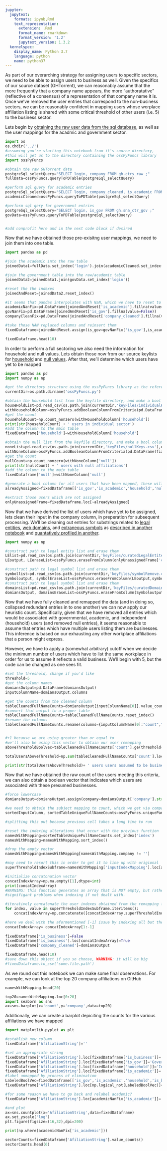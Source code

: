 ```yaml
---
jupyter:
  jupytext:
    formats: ipynb,Rmd
    text_representation:
      extension: .Rmd
      format_name: rmarkdown
      format_version: '1.2'
      jupytext_version: 1.3.2
  kernelspec:
    display_name: Python 3.7
    language: python
    name: python37
---
```


As part of our overarching strategy for assigning users to specific sectors, we need to be able to assign users to business as well.  Given the specifics of our source dataset (GHTorrent), we can reasonably assume that the more frequently that a company name appears, the more "authoratative" (reflective of a consensus) of a representation of that company name it is.  Once we've removed the user entries that correspond to the non-business sectors, we can be reasonably confident in mapping users whose worplace affiliation listing is shared with some critical threshold of other users (i.e. 5) to the business sector.

Lets begin by [obtaining the raw user data from the sql database](https://github.com/DSPG-Young-Scholars-Program/dspg20oss/blob/3a4431544bc32ac6abc82f14f8ccdd9f90923089/ossPy/ossPyFuncs.py#L9), as well as the user mappings for the acadmic and government sector.

```python
import os
os.chdir('../')
#assuming you're starting this notebook from it's source directory,
#this will get us to the directory containing the ossPyFuncs library
import ossPyFuncs

#obtain the raw GHTorrent data
postgreSql_selectQuery="SELECT login, company FROM gh.ctrs_raw ;"
fullData=ossPyFuncs.queryToPDTable(postgreSql_selectQuery)

#perform sql query for academic entries
postgreSql_selectQuery="SELECT login, company_cleaned, is_academic FROM gh.sna_ctr_academic ;"
academicCleaned=ossPyFuncs.queryToPDTable(postgreSql_selectQuery)

#perform sql qery for government entries
postgreSql_selectQuery="SELECT login, is_gov FROM gh.sna_ctr_gov ;"
govData=ossPyFuncs.queryToPDTable(postgreSql_selectQuery)


#add nonprofit here and in the next code block if desired
```

Now that we have obtained those pre-exisitng user mappings, we need to join them into one table.

```python
import pandas as pd

#join the academic into the raw table
joinedData1=fullData.set_index('login').join(academicCleaned.set_index('login'))

#join the government table into the raw/academic table
joinedData2=joinedData1.join(govData.set_index('login'))

#reset the the indexes
joinedAndReset=joinedData2.reset_index()

#it seems that pandas interpolates with NaN, which we have to reset to the relevant values for each column
academicNanFix=pd.DataFrame(joinedAndReset['is_academic'].fillna(value=False))
govNanFix=pd.DataFrame(joinedAndReset['is_gov'].fillna(value=False))
companyCleanFix=pd.DataFrame(joinedAndReset['company_cleaned'].fillna(value=''))

#take those NAN replaced columns and reinsert them
fixedDataframe=joinedAndReset.assign(is_gov=govNanFix['is_gov'],is_academic=academicNanFix['is_academic'],company_cleaned=companyCleanFix['company_cleaned'])

fixedDataframe.head(10)
```

In order to perform a full sectoring we also need the information for household and null values.  Lets obtain those now from our source keylists for [household](https://github.com/DSPG-Young-Scholars-Program/dspg20oss/blob/master/ossPy/keyFiles/individualKeys.csv) and [null values](https://github.com/DSPG-Young-Scholars-Program/dspg20oss/blob/master/ossPy/keyFiles/nullKeys.csv).  After that, we'll determine which users have yet to be mapped

```python
import pandas as pd
import numpy as np

#get the directory structure using the ossPyFuncs library as the reference point
currentDir=os.path.dirname('ossPyFuncs.py')

#obtain the household list from the keyfile directory, and make a bool column for it
houseHoldList=pd.read_csv(os.path.join(currentDir,'keyFiles/individualKeys.csv'),quotechar="'",header=None)
withHouseholdColumn=ossPyFuncs.addBooleanColumnFromCriteria(pd.DataFrame(fixedDataframe['company']),houseHoldList,'household')
#get the count
householdCount=np.count_nonzero(withHouseholdColumn['household'])
print(str(householdCount) + ' users in individual sector')
#add the column to the main table
fixedDataframe['household']=withHouseholdColumn['household']

#obtain the null list from the keyfile directory, and make a bool column for it
noneList=pd.read_csv(os.path.join(currentDir,'keyFiles/nullKeys.csv'),quotechar="'",header=None)
withNoneColumn=ossPyFuncs.addBooleanColumnFromCriteria(pd.DataFrame(fixedDataframe['company']),noneList,'null')
#get the count
nullCount=np.count_nonzero(withNoneColumn['null'])
print(str(nullCount) + ' users with null affiliations')
#add the column to the main table
fixedDataframe['null']=withNoneColumn['null']

#generate a bool column for all users that have been mapped, these will be excluded from our business count
alreadyAssigned=fixedDataframe[['is_gov','is_academic','household','null']].any(axis=1)

#extract those users which are not assigned
onlyUnassignedFrame=fixedDataframe.loc[~alreadyAssigned]
```

Now that we have derived the list of users which have yet to be assigned, lets clean their input in the company column, in preperation for subsequent processing.  We'll be cleaning out entries for substrings related to [legal entities](https://github.com/DSPG-Young-Scholars-Program/dspg20oss/blob/master/ossPy/keyFiles/curatedLegalEntitesRaw.csv), [web domains](https://github.com/DSPG-Young-Scholars-Program/dspg20oss/blob/master/ossPy/keyFiles/curatedDomains.csv), and [extraneous symbols](https://github.com/DSPG-Young-Scholars-Program/dspg20oss/blob/master/ossPy/keyFiles/symbolRemove.csv) as [described in another notebook](https://github.com/DSPG-Young-Scholars-Program/dspg20oss/blob/master/ossPy/Notebooks/Company%20Cleaning%20Narritive.ipynb) and [quantatively profiled in another](https://github.com/DSPG-Young-Scholars-Program/dspg20oss/blob/master/ossPy/Notebooks/Cleaning%20heuristic%20assesment.ipynb).

```python
import numpy as np

#construct path to legal entity list and erase them
LElist=pd.read_csv(os.path.join(currentDir,'keyFiles/curatedLegalEntitesRaw.csv'),quotechar="'",header=None)
LEoutput, LEeraseList=ossPyFuncs.eraseFromColumn(onlyUnassignedFrame['company'],LElist)

#construct path to legal symbol list and erase them
symbollist=pd.read_csv(os.path.join(currentDir,'keyFiles/symbolRemove.csv'),quotechar="'",header=None)
Symboloutput, symbolEraseList=ossPyFuncs.eraseFromColumn(LEoutput,symbollist)
#construct path to legal symbol list and erase them
domainsList=pd.read_csv(os.path.join(currentDir,'keyFiles/curatedDomains.csv'),quotechar="'",header=None)
domiansOutput, domainsEraseList=ossPyFuncs.eraseFromColumn(Symboloutput,domainsList)
```

Now that we have fully cleaned and remapped the data (and in doing so, collapsed redundant entries in to one another) we can now apply our heuristic count.  Specifically, given that we have removed all entries which would be associated with governmental, academic, and independent (household) users (and removed null entries), it seems reasonable to assume that entries which have multiple users listing them are businesses.  This inference is based on our exhausting any other workplace affiliations that a person might express.

However, we have to apply a (somewhat arbitrary) cutoff when we decide the minimum number of users which have to list the same workplace in order for us to assume it reflects a valid business.  We'll begin with 5, but the code can be changed as one sees fit.

```python
#set the threshold, change if you'd like
threshold=5
#get the column names
domiansOutput=pd.DataFrame(domiansOutput)
inputColumnName=domiansOutput.columns

#get the counts from the cleaned column
tableCleanedFullNameCounts=domiansOutput[inputColumnName[0]].value_counts()
#convert that output to a proper table
tableCleanedFullNameCounts=tableCleanedFullNameCounts.reset_index()
#rename the columns
tableCleanedFullNameCounts.rename(columns={inputColumnName[0]:"count","index":inputColumnName[0]},inplace=True)


#+1 because we are using greater than or equal to
#we'll also be using this vector to obtain our user remapping
aboveThresholdBoolVec=tableCleanedFullNameCounts['count'].ge(threshold+1)

totalUsersAboveThreshold=np.sum(tableCleanedFullNameCounts['count'].loc[aboveThresholdBoolVec])

print(str(totalUsersAboveThreshold)+ ' users users assumed to be business sector, with ' + str(threshold) + ' or more other users with the same listing')
```

Now that we have obtained the raw count of the users meeting this criteria, we can also obtain a boolean vector that indicates which users are associated with these presumed businesses.

```python
#force lowercase
domiansOutput=domiansOutput.assign(company=domiansOutput['company'].str.lower())

#we need to obtain the subject mapping to count, which we get via company affiliation.  We have a function for that.
sortedInputColumn, sortedTableUniqueFullNameCounts=ossPyFuncs.uniquePandasIndexMapping(pd.DataFrame(domiansOutput))  
```

```python
#splitting this out because previous cell takes a long time to run

#reset the indexing alterations that occur with the previous function
namesWithMapping=sortedTableUniqueFullNameCounts.set_index('index')
namesWithMapping=namesWithMapping.sort_index()

#drop the empty vector
namesWithMapping=namesWithMapping[namesWithMapping.company != '']

#may need to resort this in order to get it to line up with origional
superThresholdIndexSubframe=namesWithMapping['inputIndexMapping'].loc[aboveThresholdBoolVec]

#initialize concatonation vector
concatIndexArray=np.ma.empty([1],dtype=int)
print(concatIndexArray)
#WARNING: this function generates an array that is NOT empty, but rather contains a -1 which will cause 
#signifigant problems when indexing if not dealt with.

#iteratively concatonate the user indexes obtained from the remapping function
for index, value in superThresholdIndexSubframe.iteritems():
    concatIndexArray=np.concatenate([concatIndexArray,superThresholdIndexSubframe.loc[index].to_numpy()])

#here we deal with the aformentioned [-1] issue by indexing all but the first numbers of the vector
concatIndexArray= concatIndexArray[1:-1]   
    
fixedDataframe['is_business']=False
fixedDataframe['is_business'].loc[concatIndexArray]=True
fixedDataframe['company_cleaned']=domiansOutput

fixedDataframe.head(10)
#save down this object if you so choose, WARNING: it will be big
#fixedDataframe.to_csv('some.file.path')
```

As we round out this notebook we can make some final observations.  For example, we can look at the top 20 company affiliations on GitHub

```python
namesWithMapping.head(20)
```

```python
top20=namesWithMapping.loc[0:20]
import seaborn as sns
ax=sns.barplot(x='count',y='company',data=top20)
```

Additionally, we can create a barplot depiciting the counts for the various affiliations we have mapped

```python

import matplotlib.pyplot as plt

#establish new column
fixedDataframe['AfiliationString']=''

#set an appropriate string 
fixedDataframe['AfiliationString'].loc[fixedDataframe['is_business']]='Business'
fixedDataframe['AfiliationString'].loc[fixedDataframe['is_gov']]='Government'
fixedDataframe['AfiliationString'].loc[fixedDataframe['household']]='Individual'
fixedDataframe['AfiliationString'].loc[fixedDataframe['is_academic']]='Academic'
#label unmapped by process of elimination
LabeledBoolVec=fixedDataframe[['is_gov','is_academic','household','is_business']].any(axis=1)
fixedDataframe['AfiliationString'].loc[np.logical_not(LabeledBoolVec)]='Unmapped'

#for some reason we have to go back and relabel academic?
fixedDataframe['AfiliationString'].loc[academicNanFix['is_academic']]='Academic'

#and plot
ax=sns.countplot(x='AfiliationString',data=fixedDataframe)
ax.set_yscale("log")
plt.figure(figsize=(16,32),dpi=200)                                   
```

```python
print(np.where(academicNanFix['is_academic']))
```

```python
sectorCounts=fixedDataframe['AfiliationString'].value_counts()
sectorCounts.head(6)
```

```python

```
